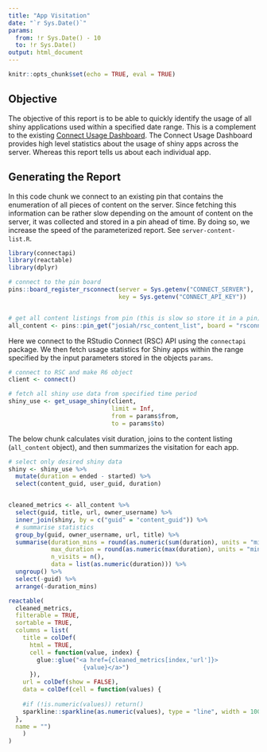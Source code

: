 ```yaml
---
title: "App Visitation"
date: "`r Sys.Date()`"
params:
  from: !r Sys.Date() - 10
  to: !r Sys.Date()
output: html_document
---
```


```r
knitr::opts_chunk$set(echo = TRUE, eval = TRUE)
```

## Objective

The objective of this report is to be able to quickly identify the usage of all shiny applications used within a specified date range. This is a complement to the existing [Connect Usage Dashboard](https://github.com/sol-eng/connect-usage/tree/master/examples/last_30_days). The Connect Usage Dashboard provides high level statistics about the usage of shiny apps across the server. Whereas this report tells us about each individual app. 


## Generating the Report

In this code chunk we connect to an existing pin that contains the enumeration of all pieces of content on the server. Since fetching this information can be rather slow depending on the amount of content on the server, it was collected and stored in a pin ahead of time. By doing so, we increase the speed of the parameterized report. See `server-content-list.R`. 


```r
library(connectapi)
library(reactable)
library(dplyr)

# connect to the pin board
pins::board_register_rsconnect(server = Sys.getenv("CONNECT_SERVER"),
                               key = Sys.getenv("CONNECT_API_KEY"))


# get all content listings from pin (this is slow so store it in a pin)
all_content <- pins::pin_get("josiah/rsc_content_list", board = "rsconnect")
```

Here we connect to the RStudio Connect (RSC) API using the `connectapi` package. We then fetch usage statistics for Shiny apps within the range specified by the input parameters stored in the objects `params`. 

```r
# connect to RSC and make R6 object
client <- connect()

# fetch all shiny use data from specified time period
shiny_use <- get_usage_shiny(client,
                             limit = Inf, 
                             from = params$from,
                             to = params$to)
```

The below chunk calculates visit duration, joins to the content listing (`all_content` object), and then summarizes the visitation for each app. 

```r
# select only desired shiny data
shiny <- shiny_use %>% 
  mutate(duration = ended - started) %>%
  select(content_guid, user_guid, duration)


cleaned_metrics <- all_content %>% 
  select(guid, title, url, owner_username) %>% 
  inner_join(shiny, by = c("guid" = "content_guid")) %>% 
  # summarise statistics
  group_by(guid, owner_username, url, title) %>%
  summarise(duration_mins = round(as.numeric(sum(duration), units = "mins"), 2),
            max_duration = round(as.numeric(max(duration), units = "mins"), 2),
            n_visits = n(),
            data = list(as.numeric(duration))) %>%
  ungroup() %>%
  select(-guid) %>%
  arrange(-duration_mins) 

```

```r
reactable(
  cleaned_metrics,
  filterable = TRUE,
  sortable = TRUE,
  columns = list(
    title = colDef(
      html = TRUE,
      cell = function(value, index) {
        glue::glue("<a href={cleaned_metrics[index,'url']}>
                     {value}</a>")
      }),
    url = colDef(show = FALSE),
    data = colDef(cell = function(values) {
      
    #if (!is.numeric(values)) return()
    sparkline::sparkline(as.numeric(values), type = "line", width = 100, height = 30)
  },
  name = "")
    )
)
```



